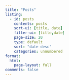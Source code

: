 ```yaml
---
title: "Posts"
listing: 
  - id: posts
    contents: posts
    sort-ui: [title, date]
    filter-ui: [title,date]
    page-size: 20
    type: default
    sort: "date desc"
    categories: unnumbered
format: 
  html: 
    page-layout: full
comments: false
---
```



:::{#posts}
:::